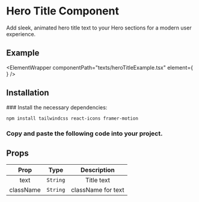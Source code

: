 

# Hero Title Component

Add sleek, animated hero title text to your Hero sections for a modern user experience.

## Example

<ElementWrapper
  componentPath="texts/heroTitleExample.tsx"
  element={
    <ElementPreviewWrapper>
      <Example />
    </ElementPreviewWrapper>
  }
/>

## Installation

<Steps>
### Install the necessary dependencies:

```bash copy
npm install tailwindcss react-icons framer-motion
```

### Copy and paste the following code into your project.

<CodeWrapper codePath="/texts/hero-title.tsx" />

</Steps>

## Props

| Prop  | Type                                              | Description         |
| :---: | :-----------------------------------------------: | :-----------------: |
| text | `String` | Title text |
| className | `String` | className for text |


